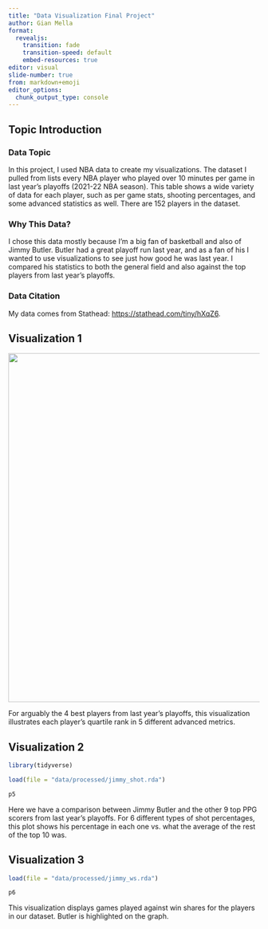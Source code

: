```yaml
---
title: "Data Visualization Final Project"
author: Gian Mella
format:
  revealjs:
    transition: fade
    transition-speed: default
    embed-resources: true
editor: visual
slide-number: true
from: markdown+emoji 
editor_options: 
  chunk_output_type: console
---
```


## Topic Introduction

::: panel-tabset

### Data Topic

In this project, I used NBA data to create my visualizations. The dataset I pulled from lists every NBA player who played over 10 minutes per game in last year's playoffs (2021-22 NBA season). This table shows a wide variety of data for each player, such as per game stats, shooting percentages, and some advanced statistics as well. There are 152 players in the dataset.

### Why This Data?

I chose this data mostly because I'm a big fan of basketball and also of Jimmy Butler. Butler had a great playoff run last year, and as a fan of his I wanted to use visualizations to see just how good he was last year. I compared his statistics to both the general field and also against the top players from last year's playoffs.

### Data Citation

My data comes from Stathead: <https://stathead.com/tiny/hXqZ6>.

:::

## Visualization 1 {.scrollable .smaller background-color="lavender"}

![](images/jimmy_circle.png){width="600" height="700"}

For arguably the 4 best players from last year's playoffs, this visualization illustrates each player's quartile rank in 5 different advanced metrics.

## Visualization 2 {.scrollable .smaller background-color="lightyellow"}

```r
library(tidyverse)

load(file = "data/processed/jimmy_shot.rda")

p5
```

Here we have a comparison between Jimmy Butler and the other 9 top PPG scorers from last year's playoffs. For 6 different types of shot percentages, this plot shows his percentage in each one vs. what the average of the rest of the top 10 was.

## Visualization 3 {.scrollable .smaller background-color="turquoise"}

```r
load(file = "data/processed/jimmy_ws.rda")

p6
```

This visualization displays games played against win shares for the players in our dataset. Butler is highlighted on the graph. 

## 